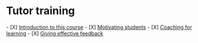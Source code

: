 = Tutor training =
- [X] [[intro|Introduction to this course]]
- [X] [[motStud|Motivating students]]
- [X] [[CoachForLearning|Coaching for learning]]
- [X] [[EffecFeedback|Giving effective feedback]]

{{file:10keysfeedback.png}}
